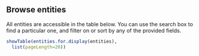 ## Browse entities

All entities are accessible in the table below. You can use the search box to find a particular one, and filter on or sort by any of the provided fields.

```r
showTable(entities.for.display(entities),
  list(pageLength=20))
```
